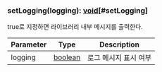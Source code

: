 ### setLogging(logging): [void](https://developer.mozilla.org/en-US/docs/Web/JavaScript/Reference/Global_Objects/undefined)[#setLogging]
true로 지정하면 라이브러리 내부 메시지를 출력한다.



| Parameter | Type | Description |
| ----------- | ----------- | ----------- |
| logging | [boolean](https://developer.mozilla.org/en-US/docs/Web/JavaScript/Reference/Global_Objects/Boolean) | 로그 메시지 표시 여부 |